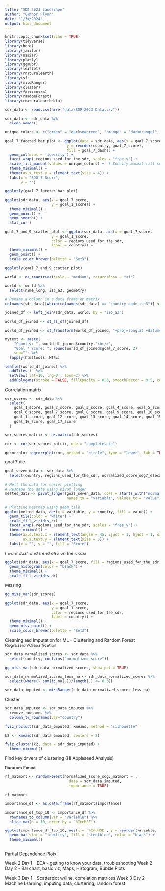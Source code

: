 ```yaml
---
title: "SDR 2023 Landscape"
author: "Connor Flynn"
date: "1/30/2024"
output: html_document
---
```


```r
knitr::opts_chunk$set(echo = TRUE)
library(tidyverse)
library(here)
library(janitor)
library(naniar)
library(plotly)
library(ggpubr)
library(leaflet)
library(rnaturalearth)
library(sf)
library(missRanger)
library(cluster)
library(factoextra)
library(randomForest)
library(rnaturalearthdata)

```


```r
sdr_data <- read.csv(here("data/SDR-2023-Data.csv"))
```

```r
sdr_data <- sdr_data %>% 
  clean_names()
```


```r

unique_colors <- c("green" = "darkseagreen", "orange" = "darkorange1", "red" = "coral2", "yellow" = "darkgoldenrod2")

goal_7_faceted_bar_plot <- ggplot(data = sdr_data, aes(x = goal_7_score, 
                            y = reorder(country, goal_7_score),
                            fill = goal_7_dash)) +
  geom_col(stat = "identity") +
  facet_wrap(~regions_used_for_the_sdr, scales = "free_y") +
  scale_fill_manual(values = unique_colors) +  # Specify manual fill scale
  theme_minimal() +
  theme(axis.text.y = element_text(size = 4)) +
  labs(x = "SDG 7 Score",
       y = "")

ggplotly(goal_7_faceted_bar_plot)

```

```r
ggplot(sdr_data, aes(x = goal_7_score, 
                     y = goal_1_score)) +
  theme_minimal() +
  geom_point() +
  geom_smooth() +
  stat_cor()
```

```r
goal_7_and_9_scatter_plot <- ggplot(sdr_data, aes(x = goal_7_score, 
                     y = goal_1_score,
                     color = regions_used_for_the_sdr,
                     label = country)) +
  theme_minimal() +
  geom_point() +
  scale_color_brewer(palette = "Set3")

ggplotly(goal_7_and_9_scatter_plot)

```

```r
world <- ne_countries(scale = "medium", returnclass = "sf")
```

```r
world <- world %>% 
  select(name_long, iso_a3, geometry)
```


```r
# Rename a column in a data frame or matrix
colnames(sdr_data)[which(colnames(sdr_data) == "country_code_iso3")] <- "iso_a3"
```


```r
joined_df <- left_join(sdr_data, world, by = "iso_a3")
```


```r
world_df_joined <- st_as_sf(joined_df)
```

```r
world_df_joined <- st_transform(world_df_joined, "+proj=longlat +datum=WGS84")
```


```r
mytext <- paste(
    "Country: ", world_df_joined$country,"<br/>", 
    "Goal 7 Score: ", round(world_df_joined$goal_7_score, 2), 
    sep="") %>%
  lapply(htmltools::HTML)

leaflet(world_df_joined) %>% 
  addTiles()  %>% 
  setView( lat=10, lng=0 , zoom=2) %>%
  addPolygons(stroke = FALSE, fillOpacity = 0.5, smoothFactor = 0.5, color = ~colorQuantile("YlOrRd", goal_7_score)(goal_7_score), label = mytext)
```

Correlation matrix

```r
sdr_scores <- sdr_data %>%
  select(
    goal_1_score, goal_2_score, goal_3_score, goal_4_score, goal_5_score,
    goal_6_score, goal_7_score, goal_8_score, goal_9_score, goal_10_score,
    goal_11_score, goal_12_score, goal_13_score, goal_14_score, goal_15_score,
    goal_16_score, goal_17_score
  )
```



```r
sdr_scores_matrix <- as.matrix(sdr_scores)
```


```r
cor <- cor(sdr_scores_matrix, use = "complete.obs")
```

```r
ggcorrplot::ggcorrplot(cor, method = "circle", type = "lower", lab = TRUE)
```

goal 7 tile

```r
goal_seven_data <- sdr_data %>% 
  select(country, regions_used_for_the_sdr, normalized_score_sdg7_elecac, normalized_score_sdg7_cleanfuel, normalized_score_sdg7_co2twh, normalized_score_sdg7_renewcon, goal_7_dash, goal_7_trend)
```


```r
# Melt the data for easier plotting
# Reshape the data using pivot_longer
melted_data <- pivot_longer(goal_seven_data, cols = starts_with("normalized_score_sdg7"), 
                            names_to = "variable", values_to = "value")

# Plotting heatmap using geom_tile
ggplot(melted_data, aes(x = variable, y = country, fill = value)) +
  geom_tile(color = "white") +
  scale_fill_viridis_c() +
  facet_wrap(~regions_used_for_the_sdr, scales = "free_y") +
  theme_minimal() +
  theme(axis.text.x = element_text(angle = 45, vjust = 1, hjust = 1, size = 5),
        axis.text.y = element_text(size = 5)) +
  labs(x = "", y = "", fill = "Score") 
```
*I want dash and trend also on the x axis*


```r
ggplot(sdr_data, aes(x = goal_7_score, fill = regions_used_for_the_sdr)) +
  geom_histogram(color = "black") +
  theme_minimal() +
  scale_fill_viridis_d()
```




Missing


```r
gg_miss_var(sdr_scores)
```

```r
ggplot(sdr_data, aes(x = goal_7_score, 
                     y = goal_1_score,
                     color = regions_used_for_the_sdr,
                     label = country)) +
  theme_minimal() +
  geom_miss_point() +
  scale_color_brewer(palette = "Set3")


```





Cleaning and Imputation for ML
- Clustering and Random Forest Regression/Classification

```r
sdr_data_normalized_scores <- sdr_data %>% 
  select(country, contains("normalized_score"))
```

```r
gg_miss_var(sdr_data_normalized_scores, show_pct = TRUE)
```
```r
sdr_data_normalized_scores_less_na <- sdr_data_normalized_scores %>%
  select(where(~ sum(is.na(.))/length(.) <= 0.3))
```


```r
sdr_data_imputed <- missRanger(sdr_data_normalized_scores_less_na)
```

Cluster 

```r
sdr_data_imputed <- sdr_data_imputed %>% 
  remove_rownames %>% 
  column_to_rownames(var="country")
```


```r
fviz_nbclust(sdr_data_imputed, kmeans, method = "silhouette") 
```


```r
k2 <- kmeans(sdr_data_imputed, centers = 2)
```

```r
fviz_cluster(k2, data = sdr_data_imputed) +
  theme_minimal() 
```

Find key drivers of clustering (HI Appleseed Analysis)



Random Forest


```r
rf_matmort <- randomForest(normalized_score_sdg3_matmort ~ .,
                             data = sdr_data_imputed,
                             importance = TRUE)
```

```r
rf_matmort
```

```r
importance_df <- as.data.frame(rf_matmort$importance)
```


```r
importance_df_top_10 <- importance_df %>%
  rownames_to_column(var = "variable") %>% 
  slice_max(n = 10, order_by = `%IncMSE`)
```

```r
ggplot(importance_df_top_10, aes(x = `%IncMSE`, y = reorder(variable, `%IncMSE`))) +
  geom_bar(stat = "identity", fill = "steelblue", color = "black") +
  theme_minimal()
  
```
Partial Dependence Plots

Week 2 Day 1 - EDA - getting to know your data, troubleshooting
Week 2 Day 2 - Bar chart, basic viz, Maps, Histogram, Bubble Plots

Week 3 Day 1 - Scatterplot w/line, correlation matrices
Week 3 Day 2 - Machine Learning, imputing data, clustering, random forest


